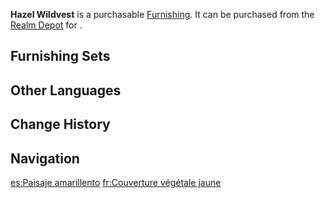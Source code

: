 {{Furnishing Infobox
|id             = 372411
|image          = Item Hazel Wildvest.png
|category       = Landform
|subcategory    = Shrub
|rarity         = 2
|adeptal_energy = 10
|load           = 50
|reduced_load   = 50
|description    = The poets of [[Liyue]] named this ubiquitous grass the "Wildvest."<br />The gradual yellowing of its leaves presages the colder weather to come.
|source1        = [[Realm Depot]]
}}
'''Hazel Wildvest''' is a purchasable [[Furnishing]]. It can be purchased from the [[Realm Depot]] for {{Item|Realm Currency|30|x=40}}.

==Furnishing Sets==
{{Craft Usage}}

==Other Languages==
{{Other Languages
|en      = Hazel Wildvest
|zhs     = 青衫问寒
|zhs_rm  = Qīng Shān Wèn Hán
|zht     = 青衫問寒
|zht_rm  = Qīng Shān Wèn Hán
|zh_tl   = 
|ja      = 黄の青衫
|ja_rm   = Ki no Seisan{{Assumed}}
|ja_tl   = Yellow Blue Clothing
|ko      = 누런 청삼
|ko_rm   = 
|ko_tl   = 
|es      = Paisaje amarillento
|es_tl   = Yellowy Landscape
|fr      = Couverture végétale jaune
|fr_tl   = Yellow Plant Blanket
|ru      = Жёлтый пейзаж
|ru_tl   = 
|th      = หญ้าห่มฟ้าใบเหลือง
|th_rm   = 
|th_tl   = 
|vi      = Thanh Sam Vấn Hàn
|vi_tl   = 
|de      = Herbstliches Graskleid
|de_tl   = Autumnal Grass Dress
|id      = Wildvest Kekuningan
|id_tl   = Yellowish Wildvest
|pt      = Paisagem Amarelada
|pt_tl   = 
}}

==Change History==
{{Change History|1.5}}

==Navigation==
{{Furnishing Navbox/Exterior|Landform}}

[[es:Paisaje amarillento]]
[[fr:Couverture végétale jaune]]